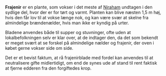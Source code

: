 {{title:Frajenir}}
{{author:Laura Holmegaard}}
{{timestamp:2009-11-21T11:26:21Z}}
{{copyright:Frajenir}}
'''Frajenir''' er en plante, som vokser i det meste af [[Niraham]] undtagen i den sydlige del, hvor der er for tørt og varmt. Planten kan blive næsten 1,5 m høj, hvis den får lov til at vokse længe nok, og kan være svær at skelne fra almindelige brændenælder, hvis man ikke er kyndig på urter.

Bladene anvendes både til supper og stuvninger, ofte uden at lokalbefolkningen selv er klar over, at de indtager den, da det som bekendt er meget svært at se forskel på almindelige nælder og frajenir, der oven i købet gerne vokser side om side.

Det er et bevist faktum, at rå frajenirblade med fordel kan anvendes til at neutralisere gifte midlertidigt, om end de synes ude af stand til rent faktisk at fjerne edderen fra den forgiftedes krop.